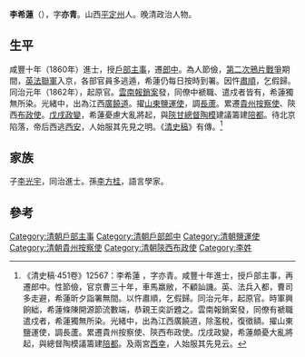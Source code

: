 {{otheruses|subject=清末陝西布政使|other=民國同名政治人物|李梦庚}}
'''李希蓮'''（{{bd|1842年||1898年||Li}}），字'''亦青'''。山西[[平定州|平定州]]人。晚清政治人物。

==生平==
咸豐十年（1860年）進士，授[[戶部|戶部]][[主事|主事]]，遷[[郎中|郎中]]。為人節儉，[[第二次鴉片戰爭|第二次鴉片戰爭]]期間，[[英法聯軍|英法聯軍]]入京，各部官員多逃遁，希蓮仍每日按時到署。因忤[[肅順|肅順]]，乞假歸。同治元年（1862年），起原官。[[雲南報銷案|雲南報銷案]]發，同僚中褫職、遣戍者皆有，希蓮獨無所染。光緒中，出為江西[[廣饒道|廣饒道]]。擢[[山東|山東]][[鹽運使|鹽運使]]，調[[長蘆|長蘆]]。累遷[[貴州|貴州]][[按察使|按察使]]、陝西[[布政使|布政使]]。[[戊戌政變|戊戌政變]]，希蓮憂慮大亂將起，與[[陝甘總督|陝甘總督]][[陶模|陶模]]建議籌建[[陪都|陪都]]。待北京陷落，帝后西逃[[西安|西安]]，人始服其先見之明。《[[清史稿|清史稿]]》有傳。<ref>《清史稿·451卷》12567：李希蓮 ，字亦青。咸豐十年進士，授戶部主事，再遷郎中。性節儉，官京曹三十年，車馬羸敝，不顧訕譏。英、法兵入都，曹司多走避，希蓮昕夕詣署無間。以忤肅順，乞假歸。同治元年，起原官。時軍興餉絀，希蓮條陳開源節流數端，恭親王奕訢韙之。雲南報銷案發，同僚有褫職遣戍者，希蓮獨無所染。光緒中，出為江西廣饒道，除濫稅，復徵額。擢山東鹽運使，調長蘆。累遷貴州按察使、陝西布政使。戊戌政變，希蓮頗憂大亂將起，與總督陶模議籌建[[陪都|陪都]]。及兩宮[[西幸|西幸]]，人始服其先見云。</ref>

==家族==
子[[李光宇_(清朝)|李光宇]]，同治進士。孫[[李方桂|李方桂]]，語言學家。

==參考==
{{reflist}}

{{咸豐十年庚申恩科殿試金榜}}
{{DEFAULTSORT:Li李}}

[[Category:清朝戶部主事|Category:清朝戶部主事]]
[[Category:清朝戶部郎中|Category:清朝戶部郎中]]
[[Category:清朝鹽運使|Category:清朝鹽運使]]
[[Category:清朝貴州按察使|Category:清朝貴州按察使]]
[[Category:清朝陝西布政使|Category:清朝陝西布政使]]
[[Category:李姓|Category:李姓]]